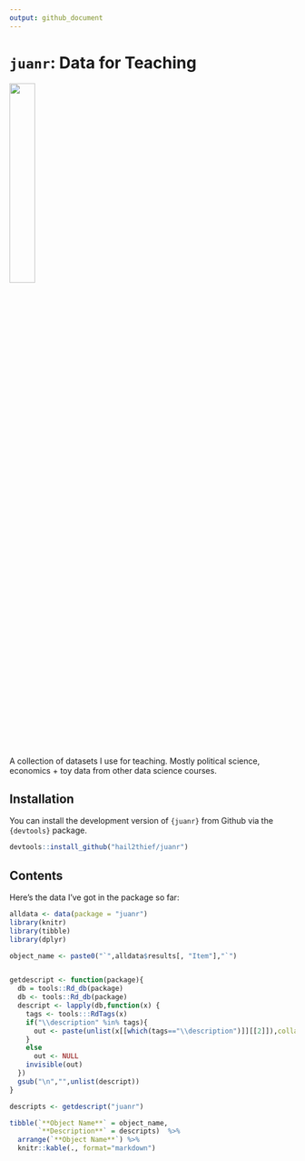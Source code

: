```yaml
---
output: github_document
---
```


# `juanr`: Data for Teaching


<img src="temp/sticker.png" width="30%">


A collection of datasets I use for teaching. Mostly political science, economics +  toy data from other data science courses. 


## Installation


You can install the development version of `{juanr}` from Github via the `{devtools}` package.

```r
devtools::install_github("hail2thief/juanr")
```

## Contents

Here's the data I've got in the package so far:

```r
alldata <- data(package = "juanr")
library(knitr)
library(tibble)
library(dplyr)

object_name <- paste0("`",alldata$results[, "Item"],"`")


getdescript <- function(package){
  db = tools::Rd_db(package)
  db <- tools::Rd_db(package)
  descript <- lapply(db,function(x) {
    tags <- tools:::RdTags(x)
    if("\\description" %in% tags){
      out <- paste(unlist(x[[which(tags=="\\description")]][[2]]),collapse="")
    }
    else
      out <- NULL
    invisible(out)
  })
  gsub("\n","",unlist(descript))
}

descripts <- getdescript("juanr")

tibble(`**Object Name**` = object_name,
       `**Description**` = descripts)  %>%
  arrange(`**Object Name**`) %>%
  knitr::kable(., format="markdown")

```
